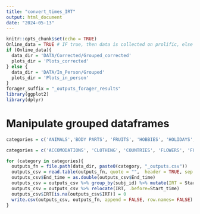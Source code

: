 ```yaml
---
title: "convert_times_IRT"
output: html_document
date: "2024-05-13"
---
```


```r
knitr::opts_chunk$set(echo = TRUE)
Online_data = TRUE # IF true, then data is collected on prolific, else in person data
if (Online_data){
  data_dir = 'DATA/Corrected/Grouped_corrected'
  plots_dir = 'Plots_corrected'
} else {
  data_dir = 'DATA/In_Person/Grouped'
  plots_dir = 'Plots_in_person'
}
forager_suffix = "_outputs_forager_results"
library(ggplot2)
library(dplyr)

```

# Manipulate grouped dataframes

```r
categories = c('ANIMALS','BODY PARTS', 'FRUITS', 'HOBBIES', 'HOLIDAYS', 'HOME APPLIANCES', 'LIQUIDS', 'MEANS OF TRANSPORT', 'MEDICAL CONDITIONS', 'MUSICAL INSTRUMENTS', 'OCCUPATIONS', 'TOOLS', 'VEGETABLES')

categories = c('ACCOMODATIONS', 'CLOTHING', 'COUNTRIES', 'FLOWERS', 'FOODS', 'FURNITURE', 'NATURAL ENVIRONMENT', 'NON-FOOD ITEMS FOUND IN SUPERMARKET', 'OFFICE SUPPLIES', 'SPORTS', 'TECHNOLOGY GADGETS & DEVICES', 'THINGS FOUND IN KITCHENS', 'TOYS')

for (category in categories){
  outputs_fn = file.path(data_dir, paste0(category, "_outputs.csv"))
  outputs_csv = read.table(outputs_fn, quote = "",  header = TRUE, sep = "\t")
  outputs_csv$End_time = as.double(outputs_csv$End_time)
  outputs_csv = outputs_csv %>% group_by(subj_id) %>% mutate(IRT = Start_time - lag(End_time))
  outputs_csv = outputs_csv %>% relocate(IRT, .before=Start_time)
  outputs_csv$IRT[is.na(outputs_csv$IRT)] = 0
  write.csv(outputs_csv, outputs_fn, append = FALSE, row.names= FALSE)
}

```




